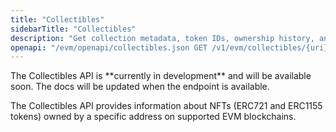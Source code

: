 ```yaml
---
title: "Collectibles"
sidebarTitle: "Collectibles"
description: "Get collection metadata, token IDs, ownership history, and asset valuations for ERC721 and ERC1155 NFT collections."
openapi: "/evm/openapi/collectibles.json GET /v1/evm/collectibles/{uri}"
---
```


<Warning>
  The Collectibles API is **currently in development** and will be available soon.
  The docs will be updated when the endpoint is available.
</Warning>

The Collectibles API provides information about NFTs (ERC721 and ERC1155 tokens) owned by a specific address on supported EVM blockchains.
